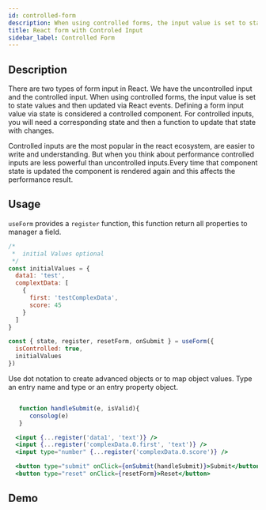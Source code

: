 ```yaml
---
id: controlled-form
description: When using controlled forms, the input value is set to state values and then updated via React events. React form controlled is the most popular aproach in reactjs.
title: React form with Controled Input
sidebar_label: Controlled Form
---
```



## Description

There are two types of form input in React. We have the uncontrolled input and the controlled input.
When using controlled forms, the input value is set to state values and then updated via React events.
Defining a form input value via state is considered a controlled component. For controlled inputs, you will need a corresponding state and then a function to update that state with changes.

Controlled inputs are the most popular in the react ecosystem, are easier to write and understanding. But when you think about performance controlled inputs are less powerful than uncontrolled inputs.Every time that component state is updated the component is rendered again and this affects the performance result.

## Usage

`useForm` provides a `register` function, this function return all properties to manager a field.

```javascript
/*
 *  initial Values optional
 */
const initialValues = {
  data1: 'test',
  complextData: [
    {
      first: 'testComplexData',
      score: 45
    }
  ]
}

const { state, register, resetForm, onSubmit } = useForm({
  isControlled: true,
  initialValues
})
```

Use dot notation to create advanced objects or to map object values. Type an entry name and type or an entry property object.

```jsx

   function handleSubmit(e, isValid){
      consolog(e)
   }

  <input {...register('data1', 'text')} />
  <input {...register('complexData.0.first', 'text')} />
  <input type="number" {...register('complexData.0.score')} />

  <button type="submit" onClick={onSubmit(handleSubmit)}>Submit</button>
  <button type="reset" onClick={resetForm}>Reset</button>
```

## Demo

<Controlled />

